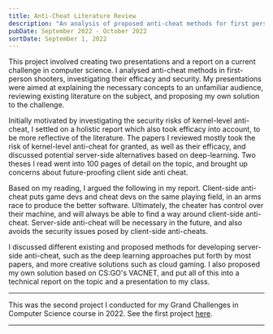 ```yaml
--- 
title: Anti-Cheat Literature Review
description: "An analysis of proposed anti-cheat methods for first person shooters."
pubDate: September 2022 - October 2022
sortDate: September 1, 2022
---
```


This project involved creating two presentations and a report on a current challenge in computer science.
I analysed anti-cheat methods in first-person shooters, investigating their efficacy and security.
My presentations were aimed at explaining the necessary concepts to an unfamiliar audience, reviewing 
existing literature on the subject, and proposing my own solution to the challenge.

Initially motivated by investigating the security risks of kernel-level anti-cheat, I settled on a holistic report which also took efficacy into account,
to be more reflective of the literature. The papers I reviewed mostly took the risk of kernel-level anti-cheat for granted, as well as their efficacy,
and discussed potential server-side alternatives based on deep-learning. 
Two theses I read went into 100 pages of detail on the topic, and brought up concerns about future-proofing client side anti cheat. 

<BlogImage src={Slide} alt="A slide portraying the difference between a game conducting battles on the client-side vs the server-side.
A cheater is able to modify a packet on the client-side game to change the battle result, before sending it back to the server." />

Based on my reading, I argued the following in my report.
Client-side anti-cheat puts game devs and cheat devs on the same playing field, in an arms race to produce the better software. 
Ultimately, the cheater has control over their machine, and will always be able to find a way around client-side anti-cheat. 
Server-side anti-cheat will be necessary in the future, and also avoids the security issues posed by client-side anti-cheats.

I discussed different existing and proposed methods for developing server-side anti-cheat, such as the deep learning approaches
put forth by most papers, and more creative solutions such as cloud gaming. I also proposed my own solution based on CS:GO's VACNET, 
and put all of this into a technical report on the topic and a presentation to my class.

---

This was the second project I conducted for my Grand Challenges in Computer Science course in 2022. See the first project [here](/projects/data-analysis).

---